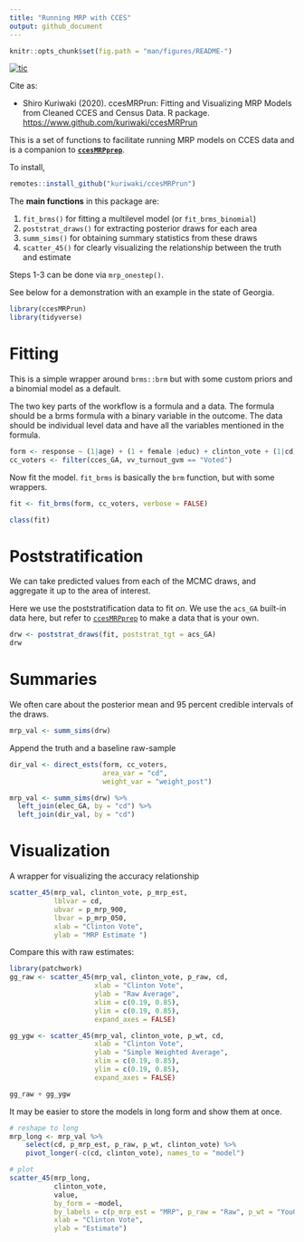 ```yaml
---
title: "Running MRP with CCES"
output: github_document
---
```


```r
knitr::opts_chunk$set(fig.path = "man/figures/README-")
```


<!-- badges: start -->

[![tic](https://github.com/kuriwaki/ccesMRPrun/workflows/tic/badge.svg?branch=master)](https://github.com/kuriwaki/ccesMRPrun/actions)
<!-- badges: end -->

Cite as:

* Shiro Kuriwaki (2020). ccesMRPrun: Fitting and Visualizing MRP Models from Cleaned CCES and Census Data. R package. <https://www.github.com/kuriwaki/ccesMRPrun>


This is a set of functions to facilitate running MRP models on CCES data and is a companion to [**`ccesMRPprep`**](https://www.shirokuriwaki.com/ccesMRPprep).

To install,

```r
remotes::install_github("kuriwaki/ccesMRPrun")
```

The **main functions** in this package are:

1.  `fit_brms()` for fitting a multilevel model (or `fit_brms_binomial`)
2.  `poststrat_draws()` for extracting posterior draws for each area
3.  `summ_sims()` for obtaining summary statistics from these draws
4.  `scatter_45()` for clearly visualizing the relationship between the truth and estimate

Steps 1-3 can be done via `mrp_onestep()`.

See below for a demonstration with an example in the state of Georgia.

```r
library(ccesMRPrun)
library(tidyverse)
```

# Fitting

This is a simple wrapper around `brms::brm` but with some custom priors and a binomial model as a default.

The two key parts of the workflow is a formula and a data. The formula should be a brms formula with a binary variable in the outcome. The data should be individual level data and have all the variables mentioned in the formula. 

```r
form <- response ~ (1|age) + (1 + female |educ) + clinton_vote + (1|cd)
cc_voters <- filter(cces_GA, vv_turnout_gvm == "Voted")
```


Now fit the model. `fit_brms` is basically the `brm` function, but with some wrappers.

```r
fit <- fit_brms(form, cc_voters, verbose = FALSE)

class(fit)
```

# Poststratification

We can take predicted values from each of the MCMC draws, and aggregate it up to the area of interest.

Here we use the poststratification data to fit _on_. We use the `acs_GA` built-in data here, but refer to [`ccesMRPprep`](www.shirokuriwaki.com/ccesMRPprep) to make a data that is your own.

```r
drw <- poststrat_draws(fit, poststrat_tgt = acs_GA)
drw
```

# Summaries

We often care about the posterior mean and 95 percent credible intervals of the draws.

```r
mrp_val <- summ_sims(drw)
```

Append the truth and a baseline raw-sample

```r
dir_val <- direct_ests(form, cc_voters, 
                       area_var = "cd", 
                       weight_var = "weight_post")

mrp_val <- summ_sims(drw) %>% 
  left_join(elec_GA, by = "cd") %>% 
  left_join(dir_val, by = "cd")
```

# Visualization

A wrapper for visualizing the accuracy relationship

```r
scatter_45(mrp_val, clinton_vote, p_mrp_est, 
           lblvar = cd,
           ubvar = p_mrp_900,
           lbvar = p_mrp_050,
           xlab = "Clinton Vote",
           ylab = "MRP Estimate ")
```

Compare this with raw estimates:

```r
library(patchwork)
gg_raw <- scatter_45(mrp_val, clinton_vote, p_raw, cd,
                     xlab = "Clinton Vote",
                     ylab = "Raw Average",
                     xlim = c(0.19, 0.85),
                     ylim = c(0.19, 0.85), 
                     expand_axes = FALSE)

gg_ygw <- scatter_45(mrp_val, clinton_vote, p_wt, cd,
                     xlab = "Clinton Vote",
                     ylab = "Simple Weighted Average",
                     xlim = c(0.19, 0.85),
                     ylim = c(0.19, 0.85),
                     expand_axes = FALSE)

gg_raw + gg_ygw
```

It may be easier to store the models in long form and show them at once.

```r
# reshape to long
mrp_long <- mrp_val %>% 
    select(cd, p_mrp_est, p_raw, p_wt, clinton_vote) %>% 
    pivot_longer(-c(cd, clinton_vote), names_to = "model") 

# plot
scatter_45(mrp_long, 
           clinton_vote, 
           value, 
           by_form = ~model,
           by_labels = c(p_mrp_est = "MRP", p_raw = "Raw", p_wt = "YouGov Weighted"),
           xlab = "Clinton Vote",
           ylab = "Estimate")
```

